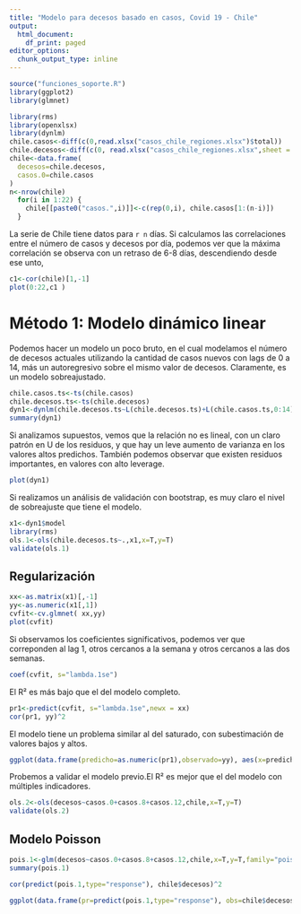```yaml
---
title: "Modelo para decesos basado en casos, Covid 19 - Chile"
output:
  html_document:
    df_print: paged
editor_options:
  chunk_output_type: inline
---
```


```r
source("funciones_soporte.R")
library(ggplot2)
library(glmnet)

library(rms)
library(openxlsx)
library(dynlm)
chile.casos<-diff(c(0,read.xlsx("casos_chile_regiones.xlsx")$total))
chile.decesos<-diff(c(0, read.xlsx("casos_chile_regiones.xlsx",sheet = 2)$total))
chile<-data.frame(
  decesos=chile.decesos,
  casos.0=chile.casos
)
n<-nrow(chile)
  for(i in 1:22) {
    chile[[paste0("casos.",i)]]<-c(rep(0,i), chile.casos[1:(n-i)])
  }
```

La serie de Chile tiene datos para  `r n` días. Si calculamos las correlaciones entre el número de casos y decesos por día, podemos ver que la máxima correlación se observa con un retraso de 6-8 días, descendiendo desde ese unto,
```r
c1<-cor(chile)[1,-1]
plot(0:22,c1 )
```

# Método 1: Modelo dinámico linear

Podemos hacer un modelo un poco bruto, en el cual modelamos el número de decesos actuales utilizando la cantidad de casos nuevos con lags de 0 a 14, más un autoregresivo sobre el mismo valor de decesos. Claramente, es un modelo sobreajustado.
```r
chile.casos.ts<-ts(chile.casos)
chile.decesos.ts<-ts(chile.decesos)
dyn1<-dynlm(chile.decesos.ts~L(chile.decesos.ts)+L(chile.casos.ts,0:14),chile)
summary(dyn1)
```

Si analizamos supuestos, vemos que la relación no es lineal, con un claro patrón en U de los residuos, y que hay un leve aumento de varianza en los valores altos predichos. También podemos observar que existen residuos importantes, en valores con alto leverage.
```r
plot(dyn1)
```

Si realizamos un análisis de validación con bootstrap, es muy claro el nivel de sobreajuste que tiene el modelo.
```r
x1<-dyn1$model
library(rms)
ols.1<-ols(chile.decesos.ts~.,x1,x=T,y=T)
validate(ols.1)
```


## Regularización

```r
xx<-as.matrix(x1)[,-1]
yy<-as.numeric(x1[,1])
cvfit<-cv.glmnet( xx,yy)
plot(cvfit)
```
Si observamos los coeficientes significativos, podemos ver que correponden al lag 1, otros cercanos a la semana y otros cercanos a las dos semanas.
```r
coef(cvfit, s="lambda.1se")
```

El R²  es más bajo que el del modelo completo.
```r
pr1<-predict(cvfit, s="lambda.1se",newx = xx)
cor(pr1, yy)^2
```


El modelo tiene un problema similar al del saturado, con subestimación de valores bajos y altos.


```r
ggplot(data.frame(predicho=as.numeric(pr1),observado=yy), aes(x=predicho, y=observado))+geom_point()+geom_abline()+geom_smooth()+xlim(0,12)
```

Probemos a validar el modelo previo.El R² es mejor que el del modelo con múltiples  indicadores.


```r

ols.2<-ols(decesos~casos.0+casos.8+casos.12,chile,x=T,y=T)
validate(ols.2)
```

## Modelo Poisson


```r

pois.1<-glm(decesos~casos.0+casos.8+casos.12,chile,x=T,y=T,family="poisson")
summary(pois.1)
```
```r
cor(predict(pois.1,type="response"), chile$decesos)^2
```

  
```r
ggplot(data.frame(pr=predict(pois.1,type="response"), obs=chile$decesos), aes(x=pr,y=obs))+geom_point()+geom_smooth()+geom_abline()

```




